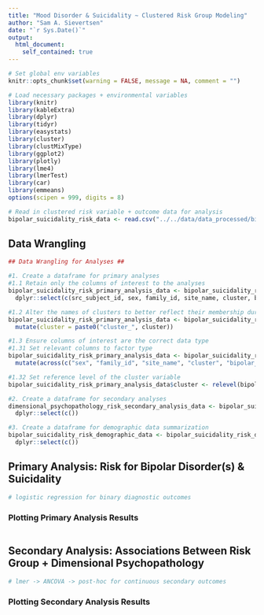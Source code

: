```yaml
---
title: "Mood Disorder & Suicidality ~ Clustered Risk Group Modeling"
author: "Sam A. Sievertsen"
date: "`r Sys.Date()`"
output:
  html_document:
    self_contained: true
---
```


```r

# Set global env variables
knitr::opts_chunk$set(warning = FALSE, message = NA, comment = "")

```

```r

# Load necessary packages + environmental variables
library(knitr)
library(kableExtra)
library(dplyr)
library(tidyr)
library(easystats)
library(cluster)
library(clustMixType)
library(ggplot2)
library(plotly)
library(lme4)
library(lmerTest)
library(car)
library(emmeans)
options(scipen = 999, digits = 8)

# Read in clustered risk variable + outcome data for analysis
bipolar_suicidality_risk_data <- read.csv("../../data/data_processed/bipolar_suicidality_risk_analysis_data.csv")

```

## Data Wrangling

```r

## Data Wrangling for Analyses ## 

#1. Create a dataframe for primary analyses
#1.1 Retain only the columns of interest to the analyses
bipolar_suicidality_risk_primary_analysis_data <- bipolar_suicidality_risk_data %>% 
  dplyr::select(c(src_subject_id, sex, family_id, site_name, cluster, bipolar_I_dx, bipolar_II_dx, any_bipolar_dx, suicidal_thinking, suicide_attempt, nssi))

#1.2 Alter the names of clusters to better reflect their membership during modeling
bipolar_suicidality_risk_primary_analysis_data <- bipolar_suicidality_risk_primary_analysis_data %>%
  mutate(cluster = paste0("cluster_", cluster))

#1.3 Ensure columns of interest are the correct data type
#1.31 Set relevant columns to factor type
bipolar_suicidality_risk_primary_analysis_data <- bipolar_suicidality_risk_primary_analysis_data %>% 
  mutate(across(c("sex", "family_id", "site_name", "cluster", "bipolar_I_dx", "bipolar_II_dx", "any_bipolar_dx", "suicidal_thinking", "suicide_attempt", "nssi"), as.factor))

#1.32 Set reference level of the cluster variable
bipolar_suicidality_risk_primary_analysis_data$cluster <- relevel(bipolar_suicidality_risk_primary_analysis_data$cluster, ref = "cluster_3")

#2. Create a dataframe for secondary analyses
dimensional_psychopathology_risk_secondary_analysis_data <- bipolar_suicidality_risk_data %>% 
  dplyr::select(c())

#3. Create a dataframe for demographic data summarization
bipolar_suicidality_risk_demographic_data <- bipolar_suicidality_risk_data %>% 
  dplyr::select(c())

```

## Primary Analysis: Risk for Bipolar Disorder(s) & Suicidality

```r

# logistic regression for binary diagnostic outcomes 


```

### Plotting Primary Analysis Results

```r



```


## Secondary Analysis: Associations Between Risk Group + Dimensional Psychopathology

```r

# lmer -> ANCOVA -> post-hoc for continuous secondary outcomes


```

### Plotting Secondary Analysis Results

```r



```